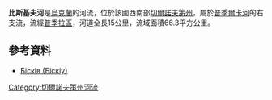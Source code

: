 '''比斯基夫河'''是[[烏克蘭|烏克蘭]]的河流，位於該國西南部[[切爾諾夫策州|切爾諾夫策州]]，屬於[[普季爾卡河|普季爾卡河]]的右支流，流經[[普季拉區|普季拉區]]，河道全長15公里，流域面積66.3平方公里。

==參考資料==
* [https://web.archive.org/web/20131005022808/http://do.gendocs.ru/docs/index-29520.html?page=29 Бісків (Біскіу)]

{{DEFAULTSORT:Бісків (річка)}}
[[Category:切爾諾夫策州河流|Category:切爾諾夫策州河流]]


{{Ukraine-river-stub}}